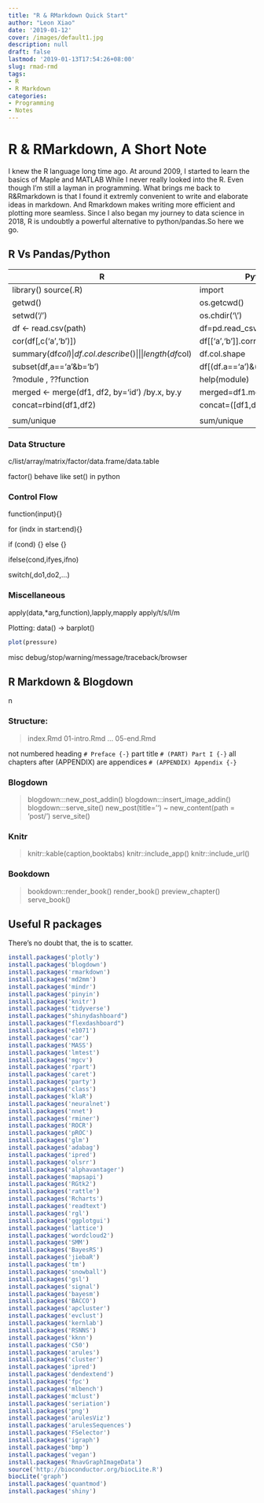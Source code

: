 ```yaml
---
title: "R & RMarkdown Quick Start"
author: "Leon Xiao"
date: '2019-01-12'
cover: /images/default1.jpg
description: null
draft: false
lastmod: '2019-01-13T17:54:26+08:00'
slug: rmad-rmd
tags:
- R
- R Markdown
categories:
- Programming
- Notes
---
```


# R & RMarkdown, A Short Note

I knew the R language long time ago. At around 2009, I started to learn the basics of Maple and MATLAB While I never really looked into the R. Even though I'm still a layman in programming. What brings me back to R&Rmarkdown is that I found it extremly convenient to write and elaborate ideas in markdown. And Rmarkdown makes writing more efficient and plotting more seamless. Since I also began my journey to data science in 2018, R is undoubtly a powerful alternative to python/pandas.So here we go.


## R Vs Pandas/Python

  

| R                                               | Python                        |
| ----------------------------------------------- | ----------------------------- |
| library() source(.R)                            | import                        |
| getwd()                                         | os.getcwd()                   |
| setwd('/')                                      | os.chdir('\\')                |
| df <- read.csv(path)                            | df=pd.read_csv(path)          |
| cor(df[,c('a','b')])                            | df[['a','b']].corr()          |
| summary(df$col)                                 | df.col.describe()             |
| %in%                                            | isin()                        |
| length(df$col)                                  | df.col.shape                  |
| subset(df,a=='a'&b='b')                         | df[(df.a=='a')&(df.b=='b')]   |
| ?module ,  ??function                           | help(module)                  |
| merged <- merge(df1, df2, by='id')  /by.x, by.y | merged=df1.merge(df2,on='id') |
| concat=rbind(df1,df2)                           | concat=([df1,df2])            |
|                                                 |                               |
| sum/unique                                      | sum/unique                    |



### Data Structure

c/list/array/matrix/factor/data.frame/data.table

factor() behave like set() in python

### Control Flow
function(input){}

for (indx in start:end){}

if (cond) {} else {}

ifelse(cond,ifyes,ifno)

switch(,do1,do2,...)



### Miscellaneous
apply(data,*arg,function),lapply,mapply
apply/t/s/l/m


Plotting:
data() -> barplot() 

```r
plot(pressure)
```

misc
debug/stop/warning/message/traceback/browser



## R Markdown & Blogdown

n

### Structure:

> index.Rmd
> 01-intro.Rmd
> ...
> 05-end.Rmd

not numbered heading
```# Preface {-}```
part title
```# (PART) Part I {-} ```
all chapters after (APPENDIX) are appendices
```# (APPENDIX) Appendix {-} ```



### Blogdown

> blogdown:::new_post_addin()
> blogdown:::insert_image_addin()
> blogdown:::serve_site()
> new_post(title='') ~ new_content(path = 'post/')
> serve_site()



### Knitr

> knitr::kable(caption,booktabs)
> knitr::include_app()
> knitr::include_url()

### Bookdown
> bookdown::render_book()
> render_book()
> preview_chapter()
> serve_book()

## Useful R packages

There's no doubt that, the is to scatter.

```R
install.packages('plotly')
install.packages('blogdown')
install.packages('rmarkdown')
install.packages('md2mm')
install.packages('mindr')
install.packages('pinyin')
install.packages('knitr')
install.packages('tidyverse')
install.packages("shinydashboard")
install.packages("flexdashboard")
install.packages('e1071')
install.packages('car')
install.packages('MASS')
install.packages('lmtest')
install.packages('mgcv')
install.packages('rpart')
install.packages('caret')
install.packages('party')
install.packages('class')
install.packages('klaR')
install.packages('neuralnet')
install.packages('nnet')
install.packages('rminer')
install.packages('ROCR')
install.packages('pROC')
install.packages('glm')
install.packages('adabag')
install.packages('ipred')
install.packages('olsrr')
install.packages('alphavantager')
install.packages('mapsapi')
install.packages('RGtk2')
install.packages('rattle')
install.packages('Rcharts')
install.packages('readtext')
install.packages('rgl')
install.packages('ggplotgui')
install.packages('lattice')
install.packages('wordcloud2')
install.packages('SMM')
install.packages('BayesRS')
install.packages('jiebaR')
install.packages('tm')
install.packages('snowball')
install.packages('gsl')
install.packages('signal')
install.packages('bayesm')
install.packages('BACCO')
install.packages('apcluster')
install.packages('evclust')
install.packages('kernlab')
install.packages('RSNNS')
install.packages('kknn')
install.packages('C50')
install.packages('arules')
install.packages('cluster')
install.packages('ipred')
install.packages('dendextend')
install.packages('fpc')
install.packages('mlbench')
install.packages('mclust')
install.packages('seriation')
install.packages('png')
install.packages('arulesViz')
install.packages('arulesSequences')
install.packages('FSelector')
install.packages('igraph')
install.packages('bmp')
install.packages('vegan')
install.packages('RnavGraphImageData')
source('http://bioconductor.org/biocLite.R')
biocLite('graph')
install.packages('quantmod')
install.packages('shiny')
```